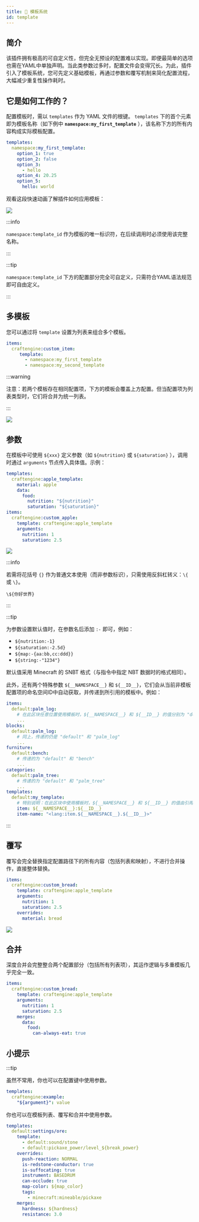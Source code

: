 ```yaml
---
title: 📄 模板系统
id: template
---
```


## 简介

该插件拥有极高的可自定义性，但完全无预设的配置难以实现。即便最简单的选项也需在YAML中单独声明。当此类参数过多时，配置文件会变得冗长。为此，插件引入了模板系统，您可先定义基础模板，再通过参数和覆写机制来简化配置流程，大幅减少重复性操作耗时。

## 它是如何工作的？

配置模板时，需以 `templates` 作为 YAML 文件的根键。 `templates` 下的首个元素即为模板名称（如下例中 **`namespace:my_first_template`** ），该名称下方的所有内容构成实际模板配置。

```yaml
templates:
  namespace:my_first_template:
    option_1: true
    option_2: false
    option_3: 
      - hello
    option_4: 20.25
    option_5:
      hello: world
```

观看这段快速动画了解插件如何应用模板：

![](/img/i18n/zh-Hans/template_1.avif)

:::info

`namespace:template_id` 作为模板的唯一标识符，在后续调用时必须使用该完整名称。

:::

:::tip

`namespace:template_id` 下方的配置部分完全可自定义，只需符合YAML语法规范即可自由定义。

:::

## 多模板

您可以通过将 `template` 设置为列表来组合多个模板。

```yaml
items:
  craftengine:custom_item:
     template:
       - namespace:my_first_template
       - namespace:my_second_template

```

:::warning

注意：若两个模板存在相同配置项，下方的模板会覆盖上方配置。但当配置项为列表类型时，它们将合并为统一列表。

:::

![](/img/i18n/zh-Hans/template_2.avif)

## 参数

在模板中可使用 `${xxx}` 定义参数（如 `${nutrition}` 或 `${saturation}` ），调用时通过 `arguments` 节点传入具体值。示例：

```yaml
templates:
  craftengine:apple_template:
    material: apple
    data:
      food:
        nutrition: "${nutrition}"
        saturation: "${saturation}"
items:
  craftengine:custom_apple:
    template: craftengine:apple_template
    arguments:
      nutrition: 1
      saturation: 2.5
```

![](/img/i18n/zh-Hans/template_3.avif)

:::info

若需将花括号 `{}` 作为普通文本使用（而非参数标识），只需使用反斜杠转义：`\{` 或 `\}`。

`\${你好世界}`

:::

:::tip

为参数设置默认值时，在参数名后添加 `:-` 即可，例如：

- `${nutrition:-1}`
- `${saturation:-2.5d}`
- `${map:-{aa:bb,cc:ddd}}`
- `${string:-"1234"}`

默认值采用 Minecraft 的 SNBT 格式（与指令中指定 NBT 数据时的格式相同）。

此外，还有两个特殊参数 `${__NAMESPACE__}` 和 `${__ID__}`，它们会从当前非模板配置项的命名空间ID中自动获取，并传递到所引用的模板中。例如：

```yml
items:
  default:palm_log:
    # 在此区块任意位置使用模板时，${__NAMESPACE__} 和 ${__ID__} 的值分别为 "default" 和 "palm_log"
    ...
blocks:
  default:palm_log:
    # 同上，传递的仍是 "default" 和 "palm_log"
    ...
furniture:
  default:bench:
    # 传递的为 "default" 和 "bench"
    ...
categories:
  default:palm_tree:
    # 传递的为 "default" 和 "palm_tree"
    ...
templates:
  default:my_template:
    # 特别说明：在此区块中使用模板时，${__NAMESPACE__} 和 ${__ID__} 的值由引用该模板的配置项决定，而非模板自身的命名空间ID
    item: ${__NAMESPACE__}:${__ID__}
    item-name: "<lang:item.${__NAMESPACE__}.${__ID__}>"
```

:::

## 覆写

覆写会完全替换指定配置路径下的所有内容（包括列表和映射），不进行合并操作，直接整体替换。

```yaml
items:
  craftengine:custom_bread:
    template: craftengine:apple_template
    arguments:
      nutrition: 1
      saturation: 2.5
    overrides:
      material: bread
```

![](/img/i18n/zh-Hans/template_4.avif)

## 合并

深度合并会完整整合两个配置部分（包括所有列表项），其运作逻辑与多重模板几乎完全一致。

```yaml
items:
  craftengine:custom_bread:
    template: craftengine:apple_template
    arguments:
      nutrition: 1
      saturation: 2.5
    merges:
      data:
        food:
          can-always-eat: true
```

## 小提示

:::tip

虽然不常用，你也可以在配置键中使用参数。

```yaml
templates:
  craftengine:example:
    "${argument}": value
```

你也可以在模板列表、覆写和合并中使用参数。

```yaml
templates:
  default:settings/ore:
    template:
      - default:sound/stone
      - default:pickaxe_power/level_${break_power}
    overrides:
      push-reaction: NORMAL
      is-redstone-conductor: true
      is-suffocating: true
      instrument: BASEDRUM
      can-occlude: true
      map-color: ${map_color}
      tags:
        - minecraft:mineable/pickaxe
    merges:
      hardness: ${hardness}
      resistance: 3.0
```